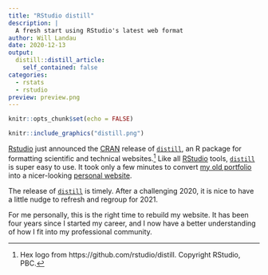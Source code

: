 ```yaml
---
title: "RStudio distill"
description: |
  A fresh start using RStudio's latest web format
author: Will Landau
date: 2020-12-13
output:
  distill::distill_article:
    self_contained: false
categories:
  - rstats
  - rstudio
preview: preview.png
---
```


```r
knitr::opts_chunk$set(echo = FALSE)
```

```r
knitr::include_graphics("distill.png")
```

[Rstudio](https://rstudio.com/) just announced the [CRAN](https://cran.r-project.org) release of [`distill`](https://rstudio.github.io/distill/), an R package for formatting scientific and technical websites.^[Hex logo from https://github.com/rstudio/distill. Copyright RStudio, PBC.] Like all [RStudio](https://rstudio.com/) tools, [`distill`](https://rstudio.github.io/distill/) is super easy to use. It took only a few minutes to convert [my old portfolio](https://wlandau.github.io/portfolio2020) into a nicer-looking [personal website](https://wlandau.github.io/).

The release of [`distill`](https://rstudio.github.io/distill/) is timely. After a challenging 2020, it is nice to have a little nudge to refresh and regroup for 2021.

For me personally, this is the right time to rebuild my website. It has been four years since I started my career, and I now have a better understanding of how I fit into my professional community.
